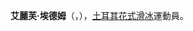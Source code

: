 {{blpunsourced|time=2016-08-18T06:10:12+00:00}}
{{expand|time=2016-08-18T06:10:12+00:00}}
{{Infobox figure skater
|name= 艾麗芙·埃德姆<br/>Elif Erdem
|image= 
|imagesize= 
|caption= 
|native_name= 
|country= {{TUR}}
|birth_date= {{birth date and age|1998|7|7}}
|birth_place= 
|residence= 
|height= {{height|m=1.63}}
|coach= 
|beganskating= 
|retired=
|combined total= 113.05
|combined date= [[2015_JGP|2015 JGP]]
|SP score= 39.94
|SP date= [[2015青錦賽|2015青錦賽]]
|FS score= 75.38
|FS date= [[2015_JGP|2015 JGP]]
}}
'''艾麗芙·埃德姆'''（{{lang|en|Elif Erdem}}，{{bd|1998年|7月7日||}}），[[土耳其|土耳其]][[花式滑冰|花式滑冰]]運動員。